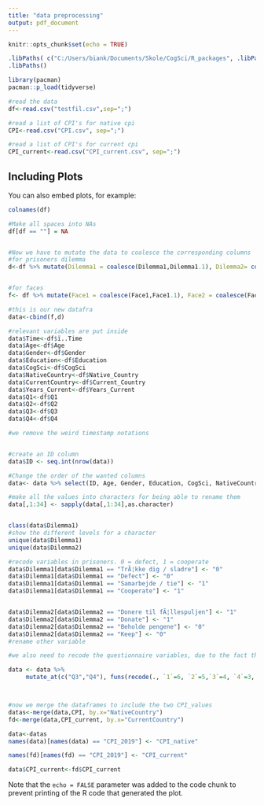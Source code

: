 ```yaml
---
title: "data preprocessing"
output: pdf_document
---
```


```r
knitr::opts_chunk$set(echo = TRUE)

.libPaths( c("C:/Users/biank/Documents/Skole/CogSci/R_packages", .libPaths() ) )
.libPaths()

library(pacman)
pacman::p_load(tidyverse)

```



```r
#read the data
df<-read.csv("testfil.csv",sep=";")

#read a list of CPI's for native cpi
CPI<-read.csv("CPI.csv", sep=";")

#read a list of CPI's for current cpi
CPI_current<-read.csv("CPI_current.csv", sep=";")
```

## Including Plots

You can also embed plots, for example:

```r


colnames(df)

#Make all spaces into NAs
df[df == ""] = NA


#Now we have to mutate the data to coalesce the corresponding columns
#for prisoners dilemma
d<-df %>% mutate(Dilemma1 = coalesce(Dilemma1,Dilemma1.1), Dilemma2= coalesce(Dilemma2,Dilemma2.1)) %>% select(ï..Time, Dilemma1,Dilemma2)


#for faces
f<- df %>% mutate(Face1 = coalesce(Face1,Face1.1), Face2 = coalesce(Face2,Face2.1), Face3 = coalesce(Face3,Face3.1), Face4 = coalesce(Face4,Face4.1), Face5 = coalesce(Face5,Face5.1), Face6 = coalesce(Face6,Face6.1), Face7 = coalesce(Face7,Face7.1), Face8 = coalesce(Face8,Face8.1), Face9 = coalesce(Face9,Face9.1), Face10 = coalesce(Face10,Face10.1), Face11 = coalesce(Face11,Face11.1), Face12 = coalesce(Face12,Face12.1), Face13 = coalesce(Face13,Face13.1), Face14 = coalesce(Face14,Face14.1), Face15 = coalesce(Face15,Face15.1), Face16 = coalesce(Face16,Face16.1), Face17 = coalesce(Face17,Face17.1), Face18 = coalesce(Face18,Face18.1), Face19 = coalesce(Face19,Face19.1), Face20 = coalesce(Face20,Face20.1)) %>% select(ï..Time, Face1, Face2, Face3,Face4,Face5,Face6,Face7,Face8,Face9,Face10,Face11,Face12,Face13,Face14,Face15,Face16,Face17,Face18,Face19,Face20)

#this is our new datafra
data<-cbind(f,d)

#relevant variables are put inside
data$Time<-df$ï..Time
data$Age<-df$Age
data$Gender<-df$Gender
data$Education<-df$Education
data$CogSci<-df$CogSci
data$NativeCountry<-df$Native_Country
data$CurrentCountry<-df$Current_Country
data$Years_Current<-df$Years_Current
data$Q1<-df$Q1
data$Q2<-df$Q2
data$Q3<-df$Q3
data$Q4<-df$Q4

#we remove the weird timestamp notations


#create an ID column
data$ID <- seq.int(nrow(data))

#Change the order of the wanted columns
data<- data %>% select(ID, Age, Gender, Education, CogSci, NativeCountry, CurrentCountry, Years_Current, Face1, Face2, Face3,Face4,Face5,Face6,Face7,Face8,Face9,Face10,Face11,Face12,Face13,Face14,Face15,Face16,Face17,Face18,Face19,Face20, Dilemma1, Dilemma2, Q1, Q2, Q3, Q4)

#make all the values into characters for being able to rename them
data[,1:34] <- sapply(data[,1:34],as.character)


class(data$Dilemma1)
#show the different levels for a character
unique(data$Dilemma1)
unique(data$Dilemma2)

#recode variables in prisoners. 0 = defect, 1 = cooperate
data$Dilemma1[data$Dilemma1 == "TrÃ¦kke dig / sladre"] <- "0"
data$Dilemma1[data$Dilemma1 == "Defect"] <- "0"
data$Dilemma1[data$Dilemma1 == "Samarbejde / tie"] <- "1"
data$Dilemma1[data$Dilemma1 == "Cooperate"] <- "1"


data$Dilemma2[data$Dilemma2 == "Donere til fÃ¦llespuljen"] <- "1"
data$Dilemma2[data$Dilemma2 == "Donate"] <- "1"
data$Dilemma2[data$Dilemma2 == "Beholde pengene"] <- "0"
data$Dilemma2[data$Dilemma2 == "Keep"] <- "0"
#rename other variable

#we also need to recode the questionnaire variables, due to the fact that the answers have different valence. we want higher values to code for a higher level of trust.this fits for question 1 and 2, but not for q3 and 4 so we recode:

data <- data %>% 
     mutate_at(c("Q3","Q4"), funs(recode(., `1`=6, `2`=5,`3`=4, `4`=3,`5`=2, `6`=1,  .default = NaN)))



#now we merge the dataframes to include the two CPI_values
datas<-merge(data,CPI, by.x="NativeCountry")
fd<-merge(data,CPI_current, by.x="CurrentCountry")

data<-datas
names(data)[names(data) == "CPI_2019"] <- "CPI_native"

names(fd)[names(fd) == "CPI_2019"] <- "CPI_current"

data$CPI_current<-fd$CPI_current
```

Note that the `echo = FALSE` parameter was added to the code chunk to prevent printing of the R code that generated the plot.


